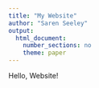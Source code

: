```yaml
---
title: "My Website"
author: "Saren Seeley"
output:
  html_document:
    number_sections: no
    theme: paper
---
```


Hello, Website!